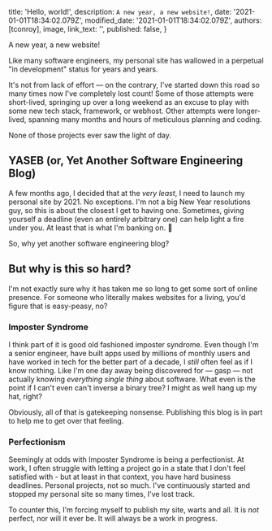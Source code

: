 
  title: 'Hello, world!',
  description: `A new year, a new website!`,
  date: '2021-01-01T18:34:02.079Z',
  modified_date: '2021-01-01T18:34:02.079Z',
  authors: [tconroy],
  image,
  link_text: '',
  published: false,
}

<!--excerpt-->
A new year, a new website!
<!--/excerpt-->

Like many software engineers, my personal site has wallowed in a perpetual 
"in development" status for years and years. 

It's not from lack of effort — on the contrary, I've started down this road 
so many times now I've completely lost count! Some of those attempts were 
short-lived, springing up over a long weekend as an excuse to play with some new 
tech stack, framework, or webhost. Other attempts were longer-lived, spanning many 
months and hours of meticulous planning and coding.

None of those projects ever saw the light of day.

## YASEB (or, Yet Another Software Engineering Blog)

A few months ago, I decided that at the _very least_, I need to launch my 
personal site by 2021. No exceptions. I'm not a big New Year resolutions guy, 
so this is about the closest I get to having one. Sometimes, giving yourself a 
deadline (even an entirely arbitrary one) can help light a fire under you.
At least that is what I'm banking on. 🤞

So, why yet another software engineering blog? 

## But why is this so hard?

I'm not exactly sure why it has taken me so long to get some sort of 
online presence. For someone who literally makes websites for a living,
you'd figure that is easy-peasy, no?

### Imposter Syndrome

I think part of it is good old fashioned 
imposter syndrome. Even though I'm a senior engineer, have built apps used by 
millions of monthly users and have worked in tech for the better part of a decade, 
I _still_ often feel as if I know nothing. Like I'm one day away being discovered 
for — gasp — not actually knowing _everything single thing_ about software.
What even is the point if I can't even can't inverse a binary tree?
I might as well hang up my hat, right?

Obviously, all of that is gatekeeping nonsense. Publishing this blog is in 
part to help me to get over that feeling.

### Perfectionism
Seemingly at odds with Imposter Syndrome is being a perfectionist. At work,
I often struggle with letting a project go in a state that I don't feel satisfied
with - but at least in that context, you have hard business deadlines. Personal 
projects, not so much. I've continuously started and stopped my personal site 
so many times, I've lost track.

To counter this, I'm forcing myself to publish my site, warts and all. It is 
_not_ perfect, nor will it ever be. It will always be a work in progress.
